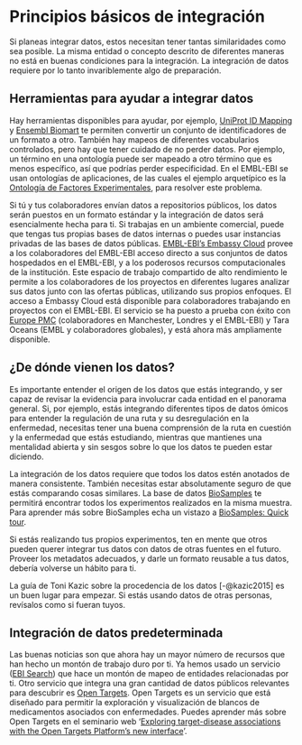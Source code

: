 # Principios básicos de integración

Si planeas integrar datos, estos necesitan tener tantas similaridades como
sea posible. La misma entidad o concepto descrito de diferentes maneras no
está en buenas condiciones para la integración. La integración de datos
requiere por lo tanto invariblemente algo de preparación.

## Herramientas para ayudar a integrar datos

Hay herramientas disponibles para ayudar, por ejemplo, [UniProt ID
Mapping](https://www.uniprot.org/id-mapping) y [Ensembl
Biomart](https://www.ensembl.org/biomart/martview) te permiten convertir un
conjunto de identificadores de un formato a otro. También hay mapeos de
diferentes vocabularios controlados, pero hay que tener cuidado de no perder
datos. Por ejemplo, un término en una ontología puede ser mapeado a otro
término que es menos específico, así que podrías perder especificidad. En el
EMBL-EBI se usan ontologías de aplicaciones, de las cuales el ejemplo
arquetípico es la [Ontología de Factores
Experimentales](https://www.ebi.ac.uk/efo/), para resolver este problema.

Si tú y tus colaboradores envían datos a repositorios públicos, los datos
serán puestos en un formato estándar y la integración de datos será
esencialmente hecha para ti. Si trabajas en un ambiente comercial, puede que
tengas tus propias bases de datos internas o puedes usar instancias privadas
de las bases de datos públicas. [EMBL-EBI’s Embassy
Cloud](http://www.embassycloud.org/) provee a los colaboradores del EMBL-EBI
acceso directo a sus conjuntos de datos hospedados en el EMBL-EBI, y a los
poderosos recursos computacionales de la institución. Este espacio de
trabajo compartido de alto rendimiento le permite a los colaboradores de los
proyectos en diferentes lugares analizar sus datos junto con las ofertas
públicas, utilizando sus propios enfoques. El acceso a Embassy Cloud está
disponible para colaboradores trabajando en proyectos con el EMBL-EBI. El
servicio se ha puesto a prueba con éxito con [Europe
PMC](https://europepmc.org/) (colaboradores en Manchester, Londres y el
EMBL-EBI) y Tara Oceans (EMBL y colaboradores globales), y está ahora más
ampliamente disponible.

## ¿De dónde vienen los datos?

Es importante entender el origen de los datos que estás integrando, y ser
capaz de revisar la evidencia para involucrar cada entidad en el panorama
general. Si, por ejemplo, estás integrando diferentes tipos de datos ómicos
para entender la regulación de una ruta y su desregulación en la enfermedad,
necesitas tener una buena comprensión de la ruta en cuestión y la enfermedad
que estás estudiando, mientras que mantienes una mentalidad abierta y sin
sesgos sobre lo que los datos te pueden estar diciendo.

La integración de los datos requiere que todos los datos estén anotados de
manera consistente. También necesitas estar absolutamente seguro de que
estás comparando cosas similares. La base de datos
[BioSamples](https://www.ebi.ac.uk/biosamples/) te permitirá encontrar todos
los experimentos realizados en la misma muestra. Para aprender más sobre
BioSamples echa un vistazo a [BioSamples: Quick
tour](https://www.ebi.ac.uk/training/online/course/biosamples-quick-tour).

Si estás realizando tus propios experimentos, ten en mente que otros pueden
querer integrar tus datos con datos de otras fuentes en el futuro. Proveer
los metadatos adecuados, y darle un formato reusable a tus datos, debería
volverse un hábito para ti.

La guía de Toni Kazic sobre la procedencia de los datos [-@kazic2015] es un
buen lugar para empezar. Si estás usando datos de otras personas, revísalos
como si fueran tuyos.

## Integración de datos predeterminada

Las buenas noticias son que ahora hay un mayor número de recursos que han
hecho un montón de trabajo duro por ti. Ya hemos usado un servicio ([EBI
Search](https://www.ebi.ac.uk/ebisearch/)) que hace un montón de mapeo de
entidades relacionadas por ti. Otro servicio que integra una gran cantidad
de datos públicos relevantes para descubrir es [Open
Targets](https://www.targetvalidation.org/). Open Targets es un servicio que
está diseñado para permitir la exploración y visualización de blancos de
medicamentos asociados con enfermedades. Puedes aprender más sobre Open
Targets en el seminario web '[Exploring target-disease associations with the
Open Targets Platform’s new
interface](https://www.ebi.ac.uk/training/events/exploring-target-disease-associations-open-targets-platforms-new-interface/)'.
